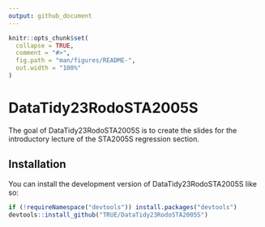 ```yaml
---
output: github_document
---
```


<!-- README.md is generated from README.Rmd. Please edit that file -->

```r
knitr::opts_chunk$set(
  collapse = TRUE,
  comment = "#>",
  fig.path = "man/figures/README-",
  out.width = "100%"
)
```

# DataTidy23RodoSTA2005S

<!-- badges: start -->
<!-- badges: end -->

The goal of DataTidy23RodoSTA2005S is to create the slides for the introductory lecture of the STA2005S regression section.

## Installation

You can install the development version of DataTidy23RodoSTA2005S like so:

``` r
if (!requireNamespace("devtools")) install.packages("devtools")
devtools::install_github("TRUE/DataTidy23RodoSTA2005S")
```

